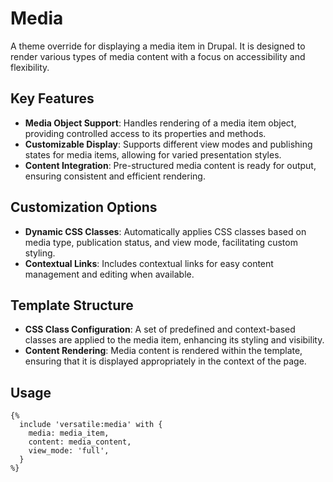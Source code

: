 # Media

A theme override for displaying a media item in Drupal. It is designed to render various types of media content with a focus on accessibility and flexibility.

## Key Features

- **Media Object Support**: Handles rendering of a media item object, providing controlled access to its properties and methods.
- **Customizable Display**: Supports different view modes and publishing states for media items, allowing for varied presentation styles.
- **Content Integration**: Pre-structured media content is ready for output, ensuring consistent and efficient rendering.

## Customization Options

- **Dynamic CSS Classes**: Automatically applies CSS classes based on media type, publication status, and view mode, facilitating custom styling.
- **Contextual Links**: Includes contextual links for easy content management and editing when available.

## Template Structure

- **CSS Class Configuration**: A set of predefined and context-based classes are applied to the media item, enhancing its styling and visibility.
- **Content Rendering**: Media content is rendered within the template, ensuring that it is displayed appropriately in the context of the page.

## Usage

```twig
{%
  include 'versatile:media' with {
    media: media_item,
    content: media_content,
    view_mode: 'full',
  }
%}
```
